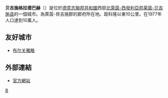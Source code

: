 {{noteTA
|G1 =德国地名
|G2 =Landkreis
|G3 =单位
}}
{{德国城市
| 代表圖像 = Bergisch_Gladbach_Bensberg_-_Schloss_09_ies.jpg
| 圖像說明 = 
| 市徽图 = Image:DEU Bergisch Gladbach COA.svg
| 在德国内的位置图 = 
| 所属联邦州 = 北萊茵-威斯特法伦
| 所属行政区 = 科隆行政區
| 所属县 = 莱茵-贝吉施县
| 坐标纬度 = 51
| 坐标纬度分 = 06
| 坐标经度 = 6
| 坐标经度分 = 07
| 海拔高度 = 51-267
| 面积 = 83.12
| 人口 = 110,217
| 统计时间 = 2007年6月30日
| 人口密度 = 1326
| 邮政编码 = 51401-51469
| 电话区号 = 
| 汽车牌号 = 
| 政府地址 = 
| 政府网站 = www.bergischgladbach.de
|}}
'''贝吉施格拉德巴赫'''（'''{{lang|de|Bergisch Gladbach}}'''）是位於[[德意志聯邦共和國|德意志聯邦共和國]]西部[[北莱茵-威斯特法伦|北萊茵-西發利亞邦]][[莱茵-贝吉施县|莱茵-贝吉施县]]的一個城市。為萊茵-貝吉施郡的郡府所在地。距科隆以東10公里。在1977年人口達到10萬人。

==友好城市==
* {{FRA}} [[布尔关雅略|布尔关雅略]]

== 外部連結 ==
* [http://www.bergischgladbach.de 官方網站]{{Wayback|url=http://www.bergischgladbach.de/ |date=20081003061429 }} {{de icon}}

{{commons|Bergisch Gladbach}}

{{Authority control}}
{{Germany-geo-stub}}
{{DEFAULTSORT:Bergisch Gladbach}}
[[Category:北莱茵-威斯特法伦州市镇|B]]